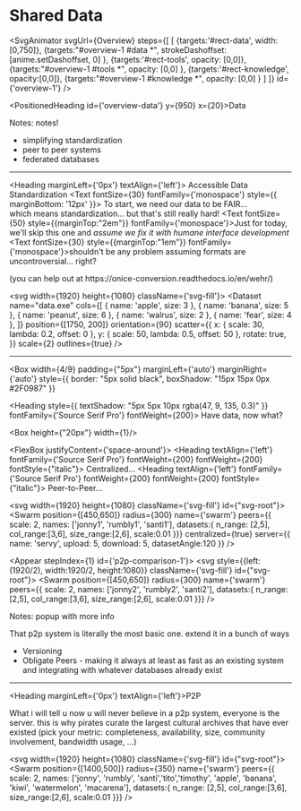 
# Shared Data

<SvgAnimator
    svgUrl={Overview}
    steps={[
      [
        {targets:'#rect-data',
          width:[0,750]},
        {targets:"#overview-1 #data *",
          strokeDashoffset: [anime.setDashoffset, 0]
        },
        {targets:'#rect-tools',
          opacity: [0,0]},
        {targets:"#overview-1 #tools *",
          opacity: [0,0]
        },
        {targets:'#rect-knowledge',
          opacity:[0,0]},
        {targets:"#overview-1 #knowledge *",
          opacity: [0,0]
        }
      ]
    ]}
    id={'overview-1'}
/>

<PositionedHeading id={'overview-data'} y={950} x={20}>Data</PositionedHeading>


Notes: notes!
* simplifying standardization
* peer to peer systems
* federated databases

---

<Heading marginLeft={'0px'} textAlign={'left'}>
  Accessible Data Standardization
</Heading>
<Box width={1/3}>
<Text fontSize={30} fontFamily={'monospace'} style={{ marginBottom: '12px' }}>
  To start, we need our data to be FAIR...<br/>which means standardization... but that's still really hard!
</Text>
<Text  fontSize={50} style={{marginTop:"2em"}} fontFamily={'monospace'}>Just for today, we'll skip this one and *assume we fix it with humane interface development*</Text>
<Text  fontSize={30} style={{marginTop:"1em"}} fontFamily={'monospace'}>shouldn't be any problem assuming formats are uncontroversial... right?</Text>
<Link  fontSize={26} fontFamily={'monospace'} href={"https://onice-conversion.readthedocs.io/en/wehr/"}> (you can help out at https://onice-conversion.readthedocs.io/en/wehr/)</Link>
</Box>

<svg width={1920} height={1080} className={'svg-fill'}>
  <Dataset
      name="data.exe"
      cols={[
        { name: 'apple', size: 3 },
        { name: 'banana', size: 5 },
        { name: 'peanut', size: 6 },
        { name: 'walrus', size: 2 },
        { name: 'fear', size: 4 },
      ]}
      position={[1750, 200]}
      orientation={90}
      scatter={{
        x: { scale: 30, lambda: 0.2, offset: 0 },
        y: { scale: 50, lambda: 0.5, offset: 50 },
        rotate: true,
      }}
      scale={2}
      outlines={true}
  />
</svg>

---
<Box
  width={4/9}
  padding={"5px"}
  marginLeft={'auto'}
  marginRight={'auto'}
  style={{
    border: "5px solid black",
    boxShadow: "15px 15px 0px #2F0987"
  }}
>
<Heading
    style={{
      textShadow: "5px 5px 10px rgba(47, 9, 135, 0.3)"
    }}
    fontFamily={'Source Serif Pro'}
    fontWeight={200}>
  Have data, now what?
</Heading>
</Box>

<Box height={"20px"} width={1}/>

<FlexBox justifyContent={'space-around'}>
  <Heading textAlign={'left'}
           fontFamily={'Source Serif Pro'}
           fontWeight={200}
           fontWeight={200}
           fontStyle={"italic"}>
  Centralized...
  </Heading>
  <Heading textAlign={'left'}
           fontFamily={'Source Serif Pro'}
           fontWeight={200}
           fontWeight={200}
           fontStyle={"italic"}>
    Peer-to-Peer...
  </Heading>
</FlexBox>


<svg width={1920} height={1080} className={'svg-fill'} id={"svg-root"}>
  <Swarm
      position={[450,650]}
      radius={300}
      name={'swarm'}
      peers={{
        scale: 2,
        names: ['jonny1', 'rumbly1', 'santi1'],
        datasets:{
          n_range: [2,5],
          col_range:[3,6],
          size_range:[2,6],
          scale:0.01
        }}}
      centralized={true}
      server={{
        name: 'servy',
        upload: 5,
        download: 5,
        datasetAngle:120
      }}
  />
</svg>

<Appear stepIndex={1} id={'p2p-comparison-1'}>
<svg style={{left:(1920/2), width:1920/2, height:1080}} className={'svg-fill'} id={"svg-root"}>
  <Swarm
      position={[450,650]}
      radius={300}
      name={'swarm'}
      peers={{
        scale: 2,
        names: ['jonny2', 'rumbly2', 'santi2'],
        datasets:{
          n_range: [2,5],
          col_range:[3,6],
          size_range:[2,6],
          scale:0.01
        }}}
  />
</svg>
</Appear>

Notes: popup with more info

That p2p system is literally the most basic one. extend it in a bunch of ways

* Versioning
* Obligate Peers - making it always at least as fast as an existing system and integrating with whatever databases already exist



---

<Heading marginLeft={'0px'} textAlign={'left'}>P2P</Heading>

<Box width={3/7}>
<Text fontFamily={'monospace'} style={{marginBottom:"4em"}} fontSize={"32px"}>
  What i will tell u now u will never believe
</Text>
  <Text fontFamily={'monospace'} fontWeight={'bold'} style={{marginBottom:"3em", color: "#ff0000", filter: "drop-shadow(30px 30px 0px #CCCCCC"}}>
  in a p2p system, everyone is the server.
</Text>
  <Text fontFamily={'monospace'}>
    this is why pirates curate the largest cultural archives
    that have ever existed
  </Text>
  <Text fontFamily={'monospace'} fontSize={"32px"}>
  (pick your metric: completeness, availability,
  size, community involvement, bandwidth usage, ...)
  </Text>
</Box>

<svg width={1920} height={1080} className={'svg-fill'} id={"svg-root"}>
  <Swarm
      position={[1400,500]}
      radius={350}
      name={'swarm'}
      peers={{
        scale: 2,
        names: ['jonny', 'rumbly', 'santi','tito','timothy', 'apple', 'banana', 'kiwi', 'watermelon', 'macarena'],
        datasets:{
          n_range: [2,5],
          col_range:[3,6],
          size_range:[2,6],
          scale:0.01
        }}}
  />
</svg>

<Popup title="p2p caveats">
 <P2PCaveats/>
</Popup>
